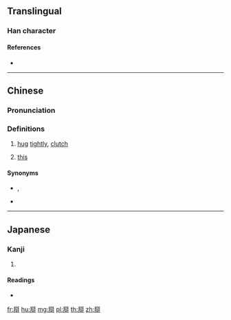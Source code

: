 {{character info/new}}
==Translingual==

===Han character===
{{Han char|rn=64|rad=手|as=10|sn=13|four=22550|canj=HQORQ,QORQ|ids=⿲手合手}}

====References====
* {{Han ref|kx=0449.081|dkj=12554|dj=0799.300|hdz=31928.010|uh=643F|ud=25663|bh=E1EE|bd=57838}}

----

==Chinese==
{{zh-forms}}

===Pronunciation===
{{zh-pron
|m=gé
|ma=y
|c=gaap3
|w=5geq
|cat=v,w:pron
}}

===Definitions===
{{zh-hanzi}}

# {{lb|zh|dialectal}} [[hug]] [[tightly]], [[clutch]]
# {{lb|zh|Wu}} [[this]]

====Synonyms====
* {{sense|hug}} {{zh-l|抱}}, {{zh-l|摟}}
* {{sense|this}}
{{zh-dial|這}}
----

==Japanese==

===Kanji===
{{ja-kanji|grade=|rs=手10}}

# {{defn|lang=ja|sort=手10}}

====Readings====
* {{ja-readings|on=[[かく]] (kaku)|kun=}}

[[fr:搿]]
[[hu:搿]]
[[mg:搿]]
[[pl:搿]]
[[th:搿]]
[[zh:搿]]